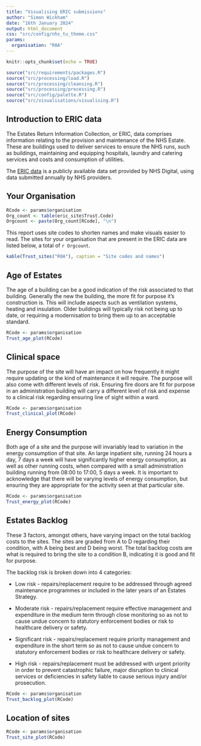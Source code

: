 ```yaml
---
title: "Visualising ERIC submissions"
author: "Simon Wickham"
date: "16th January 2024"
output: html_document
css: "src/config/nhs_tu_theme.css"
params:
  organisation: "R0A"
---
```


```r
knitr::opts_chunk$set(echo = TRUE)
```

```r
source("src/requirements/packages.R")
source("src/processing/load.R")
source("src/processing/cleansing.R")
source("src/processing/processing.R")
source("src/config/palette.R")
source("src/visualisations/visualising.R")
```

## Introduction to ERIC data

The Estates Return Information Collection, or ERIC, data comprises information relating to the provision and maintenance of the NHS Estate. These are buildings used to deliver services to ensure the NHS runs, such as buildings, maintaining and equipping hospitals, laundry and catering services and costs and consumption of utilities.

The [ERIC data](https://digital.nhs.uk/data-and-information/publications/statistical/estates-returns-information-collection) is a publicly available data set provided by NHS Digital, using data submitted annually by NHS providers.


## Your Organisation

```r
RCode <- params$organisation
Org_count <- table(eric_site$Trust.Code)
Orgcount <- paste(Org_count[RCode], "\n")
```

This report uses site codes to shorten names and make visuals easier to read. The sites for your organisation that are present in the ERIC data are listed below, a total of `r Orgcount`.

```r
kable(Trust_sites("R0A"), caption = "Site codes and names")
```


## Age of Estates

The age of a building can be a good indication of the risk associated to that building. Generally the new the building, the more fit for purpose it's construction is. This will include aspects such as ventilation systems, heating and insulation. Older buildings will typically risk not being up to date, or requiring a modernisation to bring them up to an acceptable standard.

```r
RCode <- params$organisation
Trust_age_plot(RCode)
```


## Clinical space

The purpose of the site will have an impact on how frequently it might require updating or the kind of maintenance it will require. The purpose will also come with different levels of risk. Ensuring fire doors are fit for purpose in an administration building will carry a different level of risk and expense to a clinical risk regarding ensuring line of sight within a ward.

```r
RCode <- params$organisation
Trust_clinical_plot(RCode)
```


## Energy Consumption

Both age of a site and the purpose will invariably lead to variation in the energy consumption of that site. An large inpatient site, running 24 hours a day, 7 days a week will have significantly higher energy consumption, as well as other running costs, when compared with a small administration building running from 08:00 to 17:00, 5 days a week. It is important to acknowledge that there will be varying levels of energy consumption, but ensuring they are appropriate for the activity seen at that particular site.

```r
RCode <- params$organisation
Trust_energy_plot(RCode)
```


## Estates Backlog

These 3 factors, amongst others, have varying impact on the total backlog costs to the sites. The sites are graded from A to D regarding their condition, with A being best and D being worst. The total backlog costs are what is required to bring the site to a condition B, indicating it is good and fit for purpose. 

The backlog risk is broken down into 4 categories:

- Low risk - repairs/replacement require to be addressed through agreed maintenance programmes or included in the later years of an Estates Strategy.

- Moderate risk - repairs/replacement require effective management and expenditure in the medium term through close monitoring so as not to cause undue concern to statutory enforcement bodies or risk to healthcare delivery or safety.

- Significant risk - repairs/replacement require priority management and expenditure in the short term so as not to cause undue concern to statutory enforcement bodies or risk to healthcare delivery or safety.

- High risk - repairs/replacement must be addressed with urgent priority in order to prevent catastrophic failure, major disruption to clinical services or deficiencies in safety liable to cause serious injury and/or prosecution.

```r
RCode <- params$organisation
Trust_backlog_plot(RCode)
```


## Location of sites


```r
RCode <- params$organisation
Trust_site_plot(RCode)
```
